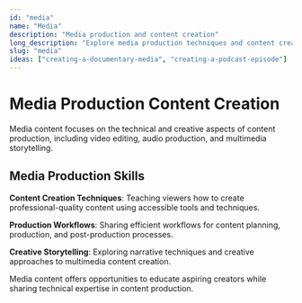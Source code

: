 ```yaml
---
id: "media"
name: "Media"
description: "Media production and content creation"
long_description: "Explore media production techniques and content creation processes."
slug: "media"
ideas: ["creating-a-documentary-media", "creating-a-podcast-episode"]
---
```


# Media Production Content Creation

Media content focuses on the technical and creative aspects of content production, including video editing, audio production, and multimedia storytelling.

## Media Production Skills

**Content Creation Techniques**: Teaching viewers how to create professional-quality content using accessible tools and techniques.

**Production Workflows**: Sharing efficient workflows for content planning, production, and post-production processes.

**Creative Storytelling**: Exploring narrative techniques and creative approaches to multimedia content creation.

Media content offers opportunities to educate aspiring creators while sharing technical expertise in content production.
